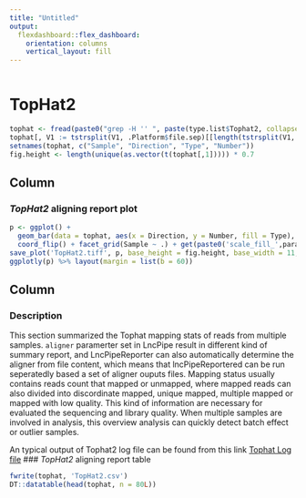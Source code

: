 ```yaml
---
title: "Untitled"
output: 
  flexdashboard::flex_dashboard:
    orientation: columns
    vertical_layout: fill
---
```


```r
```

TopHat2 {data-navmenu="Aligning"}
=====================================

```r
tophat <- fread(paste0("grep -H '' ", paste(type.list$Tophat2, collapse=" "), " | perl -F':|\\(' -lanE'say qq{$F[0]\tLeft\tInput reads\t$F[2]} if $. % 14 == 2; say qq{$F[0]\tLeft\tMapped reads\t$F[2]} if $. % 14 == 3; say qq{$F[0]\tLeft\tMultiple alignments\t$F[2]} if $. % 14 == 4; say qq{$F[0]\tRight\tInput reads\t$F[2]} if $. % 14 == 6; say qq{$F[0]\tRight\tMapped reads\t$F[2]} if $. % 14 == 7; say qq{$F[0]\tRight\tMultiple alignments\t$F[2]} if $. % 14 == 8'"), header = FALSE, sep = "\t", fill = TRUE)
tophat[, V1 := tstrsplit(V1, .Platform$file.sep)[[length(tstrsplit(V1, .Platform$file.sep))]]][, V1 := tstrsplit(V1, '[._]')[[1]]]
setnames(tophat, c("Sample", "Direction", "Type", "Number"))
fig.height <- length(unique(as.vector(t(tophat[,1])))) * 0.7
```

Column
-------------------------------------

### *TopHat2* aligning report plot

```r
p <- ggplot() +
  geom_bar(data = tophat, aes(x = Direction, y = Number, fill = Type), stat = 'identity') +
  coord_flip() + facet_grid(Sample ~ .) + get(paste0('scale_fill_',params$theme))()
save_plot('TopHat2.tiff', p, base_height = fig.height, base_width = 11, dpi = 300, compression = 'lzw')
ggplotly(p) %>% layout(margin = list(b = 60))
```

Column
-------------------------------------

### Description
This section summarized the Tophat mapping stats of reads from multiple samples. `aligner` paramerter set in LncPipe result in different kind of summary report, and LncPipeReporter can also automatically determine the aligner from file content, which means that lncPipeReportered can be run seperatedly based a set of aligner ouputs files. 
Mapping status usually contains reads count that mapped or unmapped, where mapped reads can also divided into discordinate mapped, unique mapped, multiple mapped or mapped with low quality. This kind of information are necessary for evaluated the sequencing and library quality. When multiple samples are involved in analysis, this overview analysis can quickly detect batch effect or outlier samples.

An typical output of Tophat2 log file can be found from this link
[Tophat Log file](https://github.com/bioinformatist/LncPipeReporter/blob/master/inst/extdata/demo_results/N1037.log)
### *TopHat2* aligning report table

```r
fwrite(tophat, 'TopHat2.csv')
DT::datatable(head(tophat, n = 80L))
```
